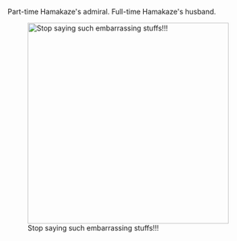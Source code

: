


Part-time Hamakaze's admiral. Full-time Hamakaze's husband.

[[File:4928481.jpg|thumb|left|400px|Stop saying such embarrassing stuffs!!!]]